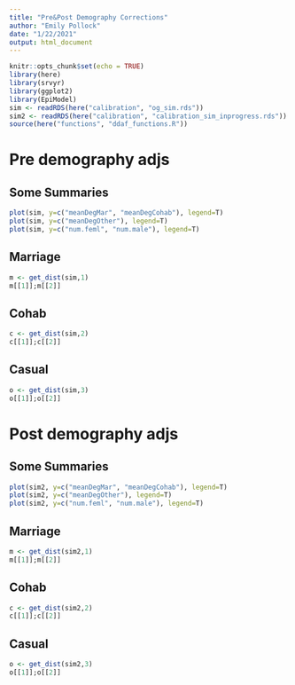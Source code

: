 ```yaml
---
title: "Pre&Post Demography Corrections"
author: "Emily Pollock"
date: "1/22/2021"
output: html_document
---
```


```r
knitr::opts_chunk$set(echo = TRUE)
library(here)
library(srvyr)
library(ggplot2)
library(EpiModel)
sim <- readRDS(here("calibration", "og_sim.rds"))
sim2 <- readRDS(here("calibration", "calibration_sim_inprogress.rds"))
source(here("functions", "ddaf_functions.R"))
```
# Pre demography adjs
## Some Summaries
```r
plot(sim, y=c("meanDegMar", "meanDegCohab"), legend=T)
plot(sim, y=c("meanDegOther"), legend=T)
plot(sim, y=c("num.feml", "num.male"), legend=T)
```

## Marriage
```r
m <- get_dist(sim,1)
m[[1]];m[[2]]
```    

## Cohab
```r
c <- get_dist(sim,2)
c[[1]];c[[2]]
```    

## Casual
```r
o <- get_dist(sim,3)
o[[1]];o[[2]]
```    
# Post demography adjs
## Some Summaries
```r
plot(sim2, y=c("meanDegMar", "meanDegCohab"), legend=T)
plot(sim2, y=c("meanDegOther"), legend=T)
plot(sim2, y=c("num.feml", "num.male"), legend=T)
```

## Marriage
```r
m <- get_dist(sim2,1)
m[[1]];m[[2]]
```    

## Cohab
```r
c <- get_dist(sim2,2)
c[[1]];c[[2]]
```    

## Casual
```r
o <- get_dist(sim2,3)
o[[1]];o[[2]]
```    